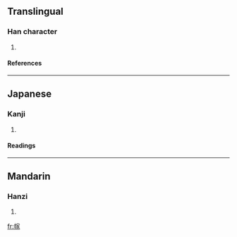 ==Translingual==
===Han character===
{{Han char|rn=50|rad=巾|as=10|sn=13|four=4323<sub>2</sub>|canj=中月十一人 (LBJMO)}}
# {{defn|Han|sort=巾10}}
====References====
{{Han ref|kx=0335.060|dkj=09026|dj=0642.070|hdz=10751.020|uh=5E4F|ud=24143|bh=DD58|bd=56664}}
----
==Japanese==
===Kanji===
{{ja-kanji|grade=|rs=巾10}}
# {{defn|Japanese}} 
====Readings====
{{ja-readings|on=[[か]] (ka), [[け]] (ke)|kun=}}
----
==Mandarin==
===Hanzi===
{{cmn-hanzi|pin=[[jiā]] (jia1)|wg=chia<sup>1</sup>}}
# {{defn|Mandarin}}

[[fr:幏]]